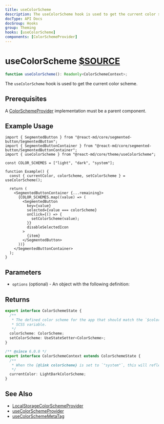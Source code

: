 ```yaml
---
title: useColorScheme
description: The useColorScheme hook is used to get the current color scheme.
docType: API Docs
docGroup: Hooks
group: Theming
hooks: [useColorScheme]
components: [ColorSchemeProvider]
---
```


# useColorScheme [$SOURCE](packages/core/src/theme/useColorScheme.ts)

```ts disableTransform
function useColorScheme(): Readonly<ColorSchemeContext>;
```

The `useColorScheme` hook is used to get the current color scheme.

## Prerequisites

A [ColorSchemeProvider](/components/color-scheme-provider) implementation must be a parent component.

## Example Usage

```tsx
import { SegmentedButton } from "@react-md/core/segmented-button/SegmentedButton";
import { SegmentedButtonContainer } from "@react-md/core/segmented-button/SegmentedButtonContainer";
import { useColorScheme } from "@react-md/core/theme/useColorScheme";

const COLOR_SCHEMES = ["light", "dark", "system"];

function Example() {
  const { currentColor, colorScheme, setColorScheme } = useColorScheme();

  return (
    <SegmentedButtonContainer {...remaining}>
      {COLOR_SCHEMES.map((value) => (
        <SegmentedButton
          key={value}
          selected={value === colorScheme}
          onClick={() => {
            setColorScheme(value);
          }}
          disableSelectedIcon
        >
          {item}
        </SegmentedButton>
      ))}
    </SegmentedButtonContainer>
  );
}
```

## Parameters

- `options` (optional) - An object with the following definition:

## Returns

```ts disableTransform
export interface ColorSchemeState {
  /**
   * The defined color scheme for the app that should match the `$color-scheme`
   * SCSS variable.
   */
  colorScheme: ColorScheme;
  setColorScheme: UseStateSetter<ColorScheme>;
}

/** @since 6.0.0 */
export interface ColorSchemeContext extends ColorSchemeState {
  /**
   * When the {@link colorScheme} is set to `"system"`, this will reflect
   */
  currentColor: LightDarkColorScheme;
}
```

## See Also

- [LocalStorageColorSchemeProvider](/components/color-scheme-provider#local-storage-example)
- [useColorSchemeProvider](./use-color-scheme-provider)
- [useColorSchemeMetaTag](./use-color-scheme-meta-tag)
